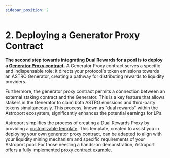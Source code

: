 ```yaml
---
sidebar_position: 2
---
```


# 2. Deploying a Generator Proxy Contract

**The second step towards integrating Dual Rewards for a pool is to deploy a [Generator Proxy contract](../../../develop/smart-contracts/tokenomics/generator-proxy).** A Generator Proxy contract serves a specific and indispensable role: it directs your protocol's token emissions towards an ASTRO Generator, creating a pathway for distributing rewards to liquidity providers.

Furthermore, the generator proxy contract permits a connection between an external staking contract and the Generator. This is a key feature that allows stakers in the Generator to claim both ASTRO emissions and third-party tokens simultaneously. This process, known as "dual rewards" within the Astroport ecosystem, significantly enhances the potential earnings for LPs. 

Astroport simplifies the process of creating a Dual Rewards Proxy by providing a [customizable template](https://github.com/astroport-fi/astroport-core/tree/main/templates/generator_proxy_template). This template, created to assist you in deploying your own generator proxy contract, can be adapted to align with your liquidity mining mechanism and specific requirements of your Astroport pool. For those needing a hands-on demonstration, Astroport offers a fully implemented [proxy contract example](https://github.com/astroport-fi/astro-generator-proxy-contracts). 